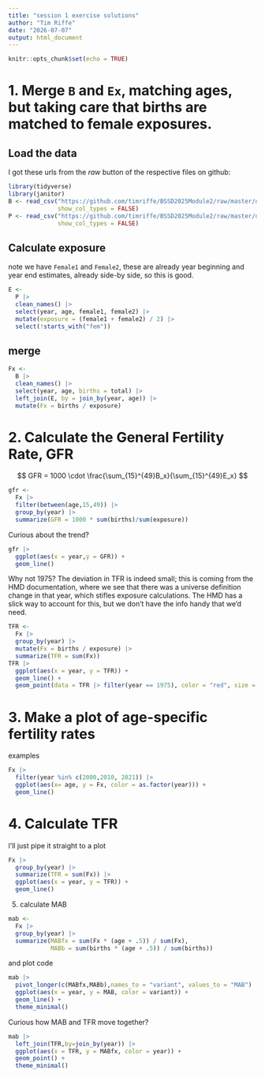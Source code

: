 ```yaml
---
title: "session 1 exercise solutions"
author: "Tim Riffe"
date: "2026-07-07"
output: html_document
---
```


```r
knitr::opts_chunk$set(echo = TRUE)
```
# 1. Merge `B` and `Ex`, matching ages, but taking care that births are matched to female exposures.

## Load the data

I got these urls from the _raw_ button of the respective files on github:

```r
library(tidyverse)
library(janitor)
B <- read_csv("https://github.com/timriffe/BSSD2025Module2/raw/master/data/ES_B.csv.gz",
              show_col_types = FALSE)
P <- read_csv("https://github.com/timriffe/BSSD2025Module2/raw/master/data/ES_P.csv.gz",
              show_col_types = FALSE)
```
## Calculate exposure
note we have `Female1` and `Female2`, these are already year beginning and year end estimates, already side-by side, so this is good. 
```r
E <-
  P |> 
  clean_names() |> 
  select(year, age, female1, female2) |> 
  mutate(exposure = (female1 + female2) / 2) |> 
  select(!starts_with("fem"))
```
## merge
```r
Fx <- 
  B |> 
  clean_names() |> 
  select(year, age, births = total) |> 
  left_join(E, by = join_by(year, age)) |> 
  mutate(Fx = births / exposure)
```

# 2. Calculate the General Fertility Rate, GFR
$$ GFR = 1000 \cdot \frac{\sum_{15}^{49}B_x}{\sum_{15}^{49}E_x} $$
```r
gfr <- 
  Fx |> 
  filter(between(age,15,49)) |> 
  group_by(year) |> 
  summarize(GFR = 1000 * sum(births)/sum(exposure)) 
```
Curious about the trend?
```r
gfr |> 
  ggplot(aes(x = year,y = GFR)) +
  geom_line()
```



Why not 1975? The deviation in TFR is indeed small; this is coming from the HMD documentation, where we see that there was a universe definition change in that year, which stifles exposure calculations. The HMD has a slick way to account for this, but we don't have the info handy that we'd need.

```r
TFR <- 
  Fx |> 
  group_by(year) |> 
  mutate(Fx = births / exposure) |> 
  summarize(TFR = sum(Fx)) 
TFR |> 
  ggplot(aes(x = year, y = TFR)) +
  geom_line() +
  geom_point(data = TFR |> filter(year == 1975), color = "red", size = 2)
```

# 3. Make a plot of age-specific fertility rates

examples
```r
Fx |> 
  filter(year %in% c(2000,2010, 2021)) |> 
  ggplot(aes(x= age, y = Fx, color = as.factor(year))) +
  geom_line()
```
# 4. Calculate TFR
I'll just pipe it straight to a plot
```r
Fx |> 
  group_by(year) |> 
  summarize(TFR = sum(Fx)) |> 
  ggplot(aes(x = year, y = TFR)) +
  geom_line()
```

5. calculate  MAB

```r
mab <-
  Fx |> 
  group_by(year) |> 
  summarize(MABfx = sum(Fx * (age + .5)) / sum(Fx),
            MABb = sum(births * (age + .5)) / sum(births))
```
and plot code
```r
mab |> 
  pivot_longer(c(MABfx,MABb),names_to = "variant", values_to = "MAB") |> 
  ggplot(aes(x = year, y = MAB, color = variant)) +
  geom_line() +
  theme_minimal() 
```

Curious how MAB and TFR move together?

```r
mab |> 
  left_join(TFR,by=join_by(year)) |> 
  ggplot(aes(x = TFR, y = MABfx, color = year)) +
  geom_point() +
  theme_minimal()
```

